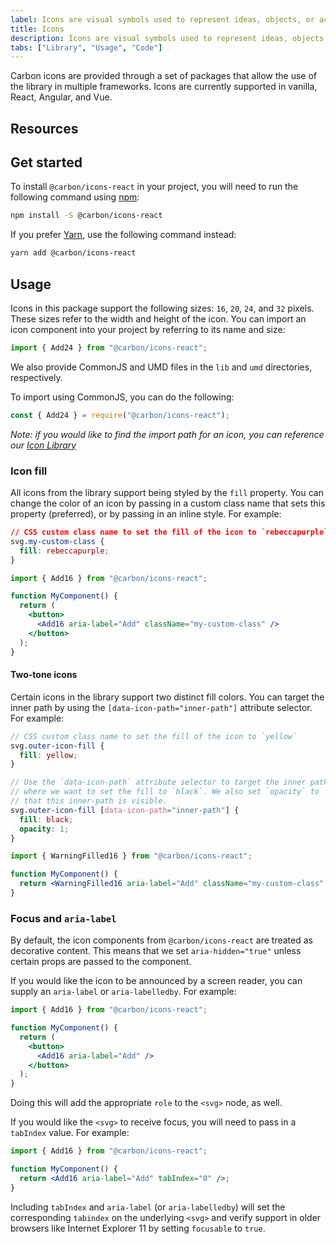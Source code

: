 ```yaml
---
label: Icons are visual symbols used to represent ideas, objects, or actions. They communicate messages at a glance, afford interactivity, and draw attention to important information.
title: Icons
description: Icons are visual symbols used to represent ideas, objects, or actions. They communicate messages at a glance, afford interactivity, and draw attention to important information.
tabs: ["Library", "Usage", "Code"]
---
```


<PageDescription>

Carbon icons are provided through a set of packages that allow the use of the library in multiple frameworks. Icons are currently supported in vanilla, React, Angular, and Vue.

</PageDescription>

## Resources

<Row className="resource-card-group">
  <Column colMd={4} colLg={4} noGutterSm>
    <ResourceCard
      subTitle="Carbon icons package"
      href="https://github.com/carbon-design-system/carbon/blob/master/packages/icons"
    >

<MdxIcon name="bee" />

  </ResourceCard>
  </Column>
  <Column colMd={4} colLg={4} noGutterSm>
    <ResourceCard
      subTitle="Icon package demo"
      href="https://github.com/carbon-design-system/carbon/blob/master/packages/icons"
    >

<MdxIcon name="bee" />

  </ResourceCard>
  </Column>
</Row>

## Get started

To install `@carbon/icons-react` in your project, you will need to run the
following command using [npm](https://www.npmjs.com/):

```bash
npm install -S @carbon/icons-react
```

If you prefer [Yarn](https://yarnpkg.com/en/), use the following command
instead:

```bash
yarn add @carbon/icons-react
```

## Usage

Icons in this package support the following sizes: `16`, `20`, `24`, and `32`
pixels. These sizes refer to the width and height of the icon. You can import an
icon component into your project by referring to its name and size:

```jsx
import { Add24 } from "@carbon/icons-react";
```

We also provide CommonJS and UMD files in the `lib` and `umd` directories,
respectively.

To import using CommonJS, you can do the following:

```js
const { Add24 } = require("@carbon/icons-react");
```

_Note: if you would like to find the import path for an icon, you can reference
our
[Icon Library](https://www.carbondesignsystem.com/guidelines/iconography/library)_

### Icon fill

All icons from the library support being styled by the `fill` property. You can
change the color of an icon by passing in a custom class name that sets this
property (preferred), or by passing in an inline style. For example:

```css
// CSS custom class name to set the fill of the icon to `rebeccapurple`
svg.my-custom-class {
  fill: rebeccapurple;
}
```

```jsx
import { Add16 } from "@carbon/icons-react";

function MyComponent() {
  return (
    <button>
      <Add16 aria-label="Add" className="my-custom-class" />
    </button>
  );
}
```

#### Two-tone icons

Certain icons in the library support two distinct fill colors. You can target
the inner path by using the `[data-icon-path="inner-path"]` attribute selector.
For example:

```scss
// CSS custom class name to set the fill of the icon to `yellow`
svg.outer-icon-fill {
  fill: yellow;
}

// Use the `data-icon-path` attribute selector to target the inner path
// where we want to set the fill to `black`. We also set `opacity` to `1` so
// that this inner-path is visible.
svg.outer-icon-fill [data-icon-path="inner-path"] {
  fill: black;
  opacity: 1;
}
```

```jsx
import { WarningFilled16 } from "@carbon/icons-react";

function MyComponent() {
  return <WarningFilled16 aria-label="Add" className="my-custom-class" />;
}
```

### Focus and `aria-label`

By default, the icon components from `@carbon/icons-react` are treated as
decorative content. This means that we set `aria-hidden="true"` unless certain
props are passed to the component.

If you would like the icon to be announced by a screen reader, you can supply an
`aria-label` or `aria-labelledby`. For example:

```jsx
import { Add16 } from "@carbon/icons-react";

function MyComponent() {
  return (
    <button>
      <Add16 aria-label="Add" />
    </button>
  );
}
```

Doing this will add the appropriate `role` to the `<svg>` node, as well.

If you would like the `<svg>` to receive focus, you will need to pass in a
`tabIndex` value. For example:

```jsx
import { Add16 } from "@carbon/icons-react";

function MyComponent() {
  return <Add16 aria-label="Add" tabIndex="0" />;
}
```

Including `tabIndex` and `aria-label` (or `aria-labelledby`) will set the
corresponding `tabindex` on the underlying `<svg>` and verify support in older
browsers like Internet Explorer 11 by setting `focusable` to `true`.
